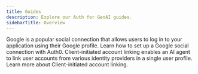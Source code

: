 ```yaml
---
title: Guides
description: Explore our Auth for GenAI guides.
sidebarTitle: Overview
---
```



<Columns cols={2}>
<Card href="/google-sign-in-and-auth" title="Google Sign-in and Authorization" icon="google" iconType="solid">
Google is a popular social connection that allows users to log in to your application using their Google profile. Learn how to set up a Google social connection with Auth0.
</Card>

<Card href="/client-initiated-account-linking" title="Client-Initiated Account Linking" icon="shapes" iconType="solid">
Client-initiated account linking enables an AI agent to link user accounts from various identity providers in a single user profile. Learn more about Client-initiated account linking.
</Card>
</Columns>
